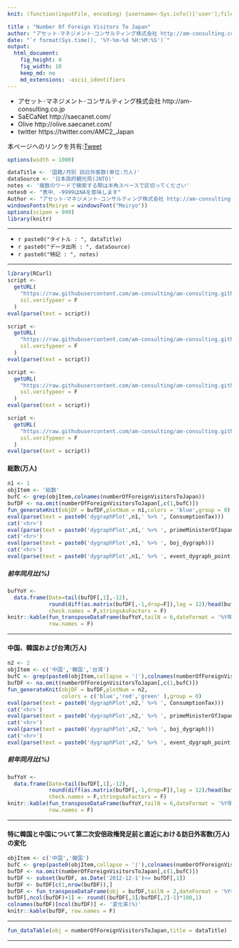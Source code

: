 ```yaml
---
knit: (function(inputFile, encoding) {username<-Sys.info()['user'];fileName<-'defaultPath.csv';pathToFile <-paste0('C:/Users/', username,'/Desktop/pathToCSV/');setwd(pathToFile);buf0<-read.csv(fileName,header = F,skip = 0,stringsAsFactor = F,check.names = F,fileEncoding = 'utf-8');timeStamp<-format(Sys.time(),'%Y%m%d%H%M%S');rmarkdown::render(inputFile, encoding = encoding, output_file = paste0('C:/Users/',username,buf0[2,1],'charts/','am-consulting.co.jp-NumberOfForeignVisitorsToJapan.html')) })

title : "Number Of Foreign Visitors To Japan"
author: "アセット･マネジメント･コンサルティング株式会社 http://am-consulting.co.jp"
date: "`r format(Sys.time(), '%Y-%m-%d %H:%M:%S')`"
output: 
  html_document:
    fig_height: 4
    fig_width: 10
    keep_md: no
    md_extensions: -ascii_identifiers 
---
```

<link href="http://knowledgevault.saecanet.com/components/rmarkdown-html.css" rel="stylesheet">
<style>
.main-container {max-width : 1000px; margin-left : auto; margin-right : auto;}
table{white-space : nowrap;}
td.negative {color : red;}
</style>

<script>
<!-- # Reference http://www.hanselman.com/blog/MakingNegativeNumbersTurnRedUsingCSSAndJavascript.aspx -->
function MakeNegative() {
  TDs = document.getElementsByTagName('td');
  for (var i=0; i<TDs.length; i++) {
    var temp = TDs[i];
    if (temp.firstChild.nodeValue.indexOf('-') == 0) temp.className = "negative";
  }
}
</script>

- アセット･マネジメント･コンサルティング株式会社 http://am-consulting.co.jp
- SaECaNet http://saecanet.com/
- Olive http://olive.saecanet.com/
- twitter https://twitter.com/AMC2_Japan

本ページへのリンクを共有:<a href="https://twitter.com/share" class="twitter-share-button" data-via="AMC2_Japan" data-size="large">Tweet</a> <script>!function(d,s,id){var js,fjs=d.getElementsByTagName(s)[0],p=/^http:/.test(d.location)?'http':'https';if(!d.getElementById(id)){js=d.createElement(s);js.id=id;js.src=p+'://platform.twitter.com/widgets.js';fjs.parentNode.insertBefore(js,fjs);}}(document, 'script', 'twitter-wjs');</script>

```r
options(width = 1000)
```

```r
dataTitle <- '国籍/月別 訪日外客数(単位:万人)'
dataSource <- '日本政府観光局(JNTO)'
notes <- '複数のワードで検索する際は半角スペースで区切ってください'
notes0 <- "表中、-9999はNAを意味します"
Author <- "アセット･マネジメント･コンサルティング株式会社 http://am-consulting.co.jp"
windowsFonts(Meiryo = windowsFont("Meiryo"))
options(scipen = 999)
library(knitr)
```

***

- `r paste0("タイトル : ", dataTitle)`
- `r paste0("データ出所 : ", dataSource)`
- `r paste0("特記 : ", notes)`

***

```r
library(RCurl)
script <-
  getURL(
    "https://raw.githubusercontent.com/am-consulting/am-consulting.github.io/master/importNumberOfForeignVisitorsToJapan.r",
    ssl.verifypeer = F
  )
eval(parse(text = script))
```

```r
script <-
  getURL(
    "https://raw.githubusercontent.com/am-consulting/am-consulting.github.io/master/transposeDataFrame.r",
    ssl.verifypeer = F
  )
eval(parse(text = script))

script <-
  getURL(
    "https://raw.githubusercontent.com/am-consulting/am-consulting.github.io/master/R-dataTablesFunction.r",
    ssl.verifypeer = F
  )
eval(parse(text = script))

script <-
  getURL(
    "https://raw.githubusercontent.com/am-consulting/am-consulting.github.io/master/R-dygraphsFunction.r",
    ssl.verifypeer = F
  )
eval(parse(text = script))
```

#### 総数(万人)

```r
n1 <- 1
objItem <- '総数'
bufC <- grep(objItem,colnames(numberOfForeignVisitorsToJapan))
bufDF <- na.omit(numberOfForeignVisitorsToJapan[,c(1,bufC)])
fun_generateKnit(objDF = bufDF,plotNum = n1,colors = 'blue',group = 0)
eval(parse(text = paste0('dygraphPlot',n1,' %>% ', ConsumptionTax)))
cat('<hr>')
eval(parse(text = paste0('dygraphPlot',n1,' %>% ', primeMinisterOfJapan_dygraph)))
cat('<hr>')
eval(parse(text = paste0('dygraphPlot',n1,' %>% ', boj_dygraph)))
cat('<hr>')
eval(parse(text = paste0('dygraphPlot',n1,' %>% ', event_dygraph_point,' %>%  ',event_dygraph_range)))
```

<!--
r paste(knit(text = c(get(paste0('knit_expanded',n1)))), collapse = '\n')
r paste(knit(text = c(get(paste0('knit_expanded',n2)))), collapse = '\n')
上記のように分割するとchunkが重なるためエラーとなる。
 parse_block(g[-1], g[1], params.src) でエラー: 
  duplicate label 'unnamed-chunk-1'
-->

##### 前年同月比(%)

```r
bufYoY <- 
  data.frame(Date=tail(bufDF[,1],-12),
             round(diff(as.matrix(bufDF[,-1,drop=F]),lag = 12)/head(bufDF[,-1,drop=F],-12)*100,1),
             check.names = F,stringsAsFactors = F)
knitr::kable(fun_transposeDataFrame(bufYoY,tailN = 6,dateFormat = '%Y年%m月', colName = '国/地域'),
             row.names = F)
```

***
#### 中国、韓国および台湾(万人)

```r
n2 <- 2
objItem <- c('中国','韓国','台湾')
bufC <- grep(paste0(objItem,collapse = '|'),colnames(numberOfForeignVisitorsToJapan))
bufDF <- na.omit(numberOfForeignVisitorsToJapan[,c(1,bufC)])
fun_generateKnit(objDF = bufDF,plotNum = n2,
                 colors = c('blue','red','green' ),group = 0)
eval(parse(text = paste0('dygraphPlot',n2,' %>% ', ConsumptionTax)))
cat('<hr>')
eval(parse(text = paste0('dygraphPlot',n2,' %>% ', primeMinisterOfJapan_dygraph)))
cat('<hr>')
eval(parse(text = paste0('dygraphPlot',n2,' %>% ', boj_dygraph)))
cat('<hr>')
eval(parse(text = paste0('dygraphPlot',n2,' %>% ', event_dygraph_point,' %>%  ',event_dygraph_range)))
```

##### 前年同月比(%)

```r
bufYoY <- 
  data.frame(Date=tail(bufDF[,1],-12),
             round(diff(as.matrix(bufDF[,-1,drop=F]),lag = 12)/head(bufDF[,-1,drop=F],-12)*100,1),
             check.names = F,stringsAsFactors = F)
knitr::kable(fun_transposeDataFrame(bufYoY,tailN = 6,dateFormat = '%Y年%m月', colName = '国/地域'),
             row.names = F)
```

***
#### 特に韓国と中国について第二次安倍政権発足前と直近における訪日外客数(万人)の変化

```r
objItem <- c('中国','韓国')
bufC <- grep(paste0(objItem,collapse = '|'),colnames(numberOfForeignVisitorsToJapan))
bufDF <- na.omit(numberOfForeignVisitorsToJapan[,c(1,bufC)])
bufDF <- subset(bufDF, as.Date('2012-12-1')<= bufDF[,1])
bufDF <- bufDF[c(1,nrow(bufDF)),]
bufDF <- fun_transposeDataFrame(obj = bufDF,tailN = 2,dateFormat = '%Y年%m月', colName = '国/地域')
bufDF[,ncol(bufDF)+1] <- round((bufDF[,3]/bufDF[,2]-1)*100,1)
colnames(bufDF)[ncol(bufDF)] <- '変化率(%)'
knitr::kable(bufDF, row.names = F)
```

***

```r
fun_dataTable(obj = numberOfForeignVisitorsToJapan,title = dataTitle)
```

***
<script>MakeNegative()</script>
<script>
  (function(i,s,o,g,r,a,m){i['GoogleAnalyticsObject']=r;i[r]=i[r]||function(){
  (i[r].q=i[r].q||[]).push(arguments)},i[r].l=1*new Date();a=s.createElement(o),
  m=s.getElementsByTagName(o)[0];a.async=1;a.src=g;m.parentNode.insertBefore(a,m)
  })(window,document,'script','https://www.google-analytics.com/analytics.js','ga');

  ga('create', 'UA-3077339-5', 'auto');
  ga('send', 'pageview');

</script>
